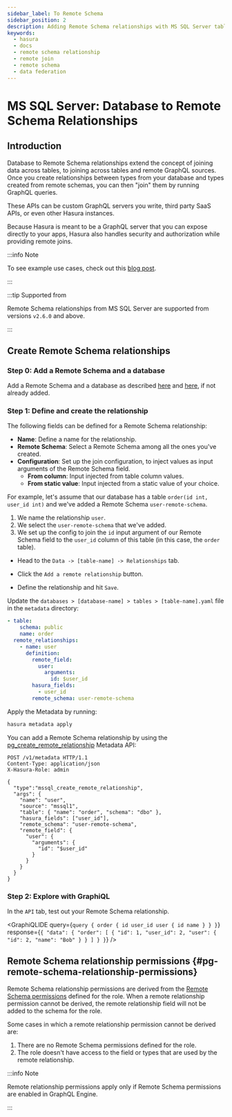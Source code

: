 ```yaml
---
sidebar_label: To Remote Schema
sidebar_position: 2
description: Adding Remote Schema relationships with MS SQL Server tables in Hasura
keywords:
  - hasura
  - docs
  - remote schema relationship
  - remote join
  - remote schema
  - data federation
---
```



# MS SQL Server: Database to Remote Schema Relationships

## Introduction

Database to Remote Schema relationships extend the concept of joining data across tables, to joining across tables and
remote GraphQL sources. Once you create relationships between types from your database and types created from remote
schemas, you can then "join" them by running GraphQL queries.

These APIs can be custom GraphQL servers you write, third party SaaS APIs, or even other Hasura instances.

Because Hasura is meant to be a GraphQL server that you can expose directly to your apps, Hasura also handles security
and authorization while providing remote joins.

:::info Note

To see example use cases, check out this
[blog post](https://hasura.io/blog/remote-joins-a-graphql-api-to-join-database-and-other-data-sources/).

:::

:::tip Supported from

Remote Schema relationships from MS SQL Server are supported from versions `v2.6.0` and above.

:::

## Create Remote Schema relationships

### Step 0: Add a Remote Schema and a database

Add a Remote Schema and a database as described [here](/remote-schemas/adding-schema.mdx) and
[here](/databases/connect-db/index.mdx), if not already added.

### Step 1: Define and create the relationship

The following fields can be defined for a Remote Schema relationship:

- **Name**: Define a name for the relationship.
- **Remote Schema**: Select a Remote Schema among all the ones you've created.
- **Configuration**: Set up the join configuration, to inject values as input arguments of the Remote Schema field.
  - **From column**: Input injected from table column values.
  - **From static value**: Input injected from a static value of your choice.

For example, let's assume that our database has a table `order(id int, user_id int)` and we've added a Remote Schema
`user-remote-schema`.

1.  We name the relationship `user`.
2.  We select the `user-remote-schema` that we've added.
3.  We set up the config to join the `id` input argument of our Remote Schema field to the `user_id` column of this
    table (in this case, the `order` table).

<Tabs groupId="user-preference" className="api-tabs">
<TabItem value="console" label="Console">

- Head to the `Data -> [table-name] -> Relationships` tab.
- Click the `Add a remote relationship` button.

  <Thumbnail
    src="/img/schema/add-remote-schema-relationship.png"
    alt="Opening the remote relationship section"
    width="1000px"
  />

- Define the relationship and hit `Save`.

  <Thumbnail src="/img/schema/define-remote-schema-relationship.png" alt="Defining the relationship" width="800px" />

</TabItem>
<TabItem value="cli" label="CLI">

Update the `databases > [database-name] > tables > [table-name].yaml` file in the `metadata` directory:

```yaml {4-13}
- table:
    schema: public
    name: order
  remote_relationships:
    - name: user
      definition:
        remote_field:
          user:
            arguments:
              id: $user_id
        hasura_fields:
          - user_id
        remote_schema: user-remote-schema
```

Apply the Metadata by running:

```bash
hasura metadata apply
```

</TabItem>
<TabItem value="api" label="API">

You can add a Remote Schema relationship by using the
[pg_create_remote_relationship](/api-reference/metadata-api/remote-relationships.mdx#metadata-pg-create-remote-relationship)
Metadata API:

```http
POST /v1/metadata HTTP/1.1
Content-Type: application/json
X-Hasura-Role: admin

{
  "type":"mssql_create_remote_relationship",
  "args": {
    "name": "user",
    "source": "mssql1",
    "table": { "name": "order", "schema": "dbo" },
    "hasura_fields": ["user_id"],
    "remote_schema": "user-remote-schema",
    "remote_field": {
      "user": {
        "arguments": {
          "id": "$user_id"
        }
      }
    }
  }
}
```

</TabItem>
</Tabs>

### Step 2: Explore with GraphiQL

In the `API` tab, test out your Remote Schema relationship.

<GraphiQLIDE
  query={`query {
  order {
    id
    user_id
    user {
      id
      name
    }
  }
}`}
  response={`{
  "data": {
    "order": [
      {
        "id": 1,
        "user_id": 2,
        "user": {
          "id": 2,
          "name": "Bob"
        }
      }
    ]
  }
}`}
/>

## Remote Schema relationship permissions {#pg-remote-schema-relationship-permissions}

Remote Schema relationship permissions are derived from the
[Remote Schema permissions](/remote-schemas/auth/remote-schema-permissions.mdx) defined for the role. When a remote
relationship permission cannot be derived, the remote relationship field will not be added to the schema for the role.

Some cases in which a remote relationship permission cannot be derived are:

1.  There are no Remote Schema permissions defined for the role.
2.  The role doesn't have access to the field or types that are used by the remote relationship.

:::info Note

Remote relationship permissions apply only if Remote Schema permissions are enabled in GraphQL Engine.

:::
